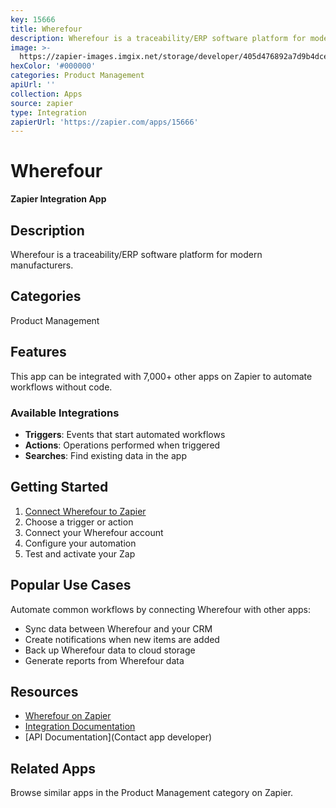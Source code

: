 ```yaml
---
key: 15666
title: Wherefour
description: Wherefour is a traceability/ERP software platform for modern manufacturers.
image: >-
  https://zapier-images.imgix.net/storage/developer/405d476892a7d9b4dceb2123d0317077_2.png?auto=format%2Ccompress&ixlib=python-3.0.0&q=50
hexColor: '#000000'
categories: Product Management
apiUrl: ''
collection: Apps
source: zapier
type: Integration
zapierUrl: 'https://zapier.com/apps/15666'
---
```

# Wherefour

**Zapier Integration App**

## Description

Wherefour is a traceability/ERP software platform for modern manufacturers.

## Categories

Product Management

## Features

This app can be integrated with 7,000+ other apps on Zapier to automate workflows without code.

### Available Integrations

- **Triggers**: Events that start automated workflows
- **Actions**: Operations performed when triggered
- **Searches**: Find existing data in the app

## Getting Started

1. [Connect Wherefour to Zapier](https://zapier.com/apps/15666)
2. Choose a trigger or action
3. Connect your Wherefour account
4. Configure your automation
5. Test and activate your Zap

## Popular Use Cases

Automate common workflows by connecting Wherefour with other apps:

- Sync data between Wherefour and your CRM
- Create notifications when new items are added
- Back up Wherefour data to cloud storage
- Generate reports from Wherefour data

## Resources

- [Wherefour on Zapier](https://zapier.com/apps/15666)
- [Integration Documentation](https://zapier.com/apps/15666/integrations)
- [API Documentation](Contact app developer)

## Related Apps

Browse similar apps in the Product Management category on Zapier.
